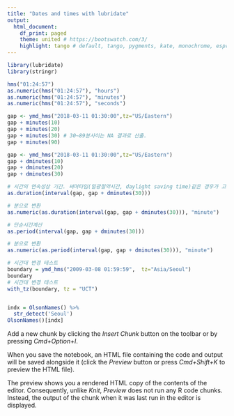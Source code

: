 ```yaml
---
title: "Dates and times with lubridate"
output:
  html_document:
    df_print: paged
    theme: united # https://bootswatch.com/3/
    highlight: tango # default, tango, pygments, kate, monochrome, espresso, zenburn, haddock, and textmate
---
```



```r
library(lubridate)
library(stringr)
```
```r
hms("01:24:57")
as.numeric(hms("01:24:57"), "hours")
as.numeric(hms("01:24:57"), "minutes")
as.numeric(hms("01:24:57"), "seconds")
```



```r
gap <- ymd_hms("2018-03-11 01:30:00",tz="US/Eastern")
gap + minutes(10) 
gap + minutes(20) 
gap + minutes(30) # 30~89분사이는 NA 결과로 산출.
gap + minutes(90) 

gap <- ymd_hms("2018-03-11 01:30:00",tz="US/Eastern")
gap + dminutes(10)
gap + dminutes(20)
gap + dminutes(30)

# 시간의 연속성상 기간. 써머타임(일광절약시간, daylight saving time)같은 경우가 고려됨.
as.duration(interval(gap, gap + dminutes(30)))

# 분으로 변환
as.numeric(as.duration(interval(gap, gap + dminutes(30))), "minute")

# 단순시간계산
as.period(interval(gap, gap + dminutes(30)))

# 분으로 변환
as.numeric(as.period(interval(gap, gap + dminutes(30))), "minute")

# 시간대 변경 테스트
boundary = ymd_hms("2009-03-08 01:59:59",  tz="Asia/Seoul")
boundary
# 시간대 변경 테스트
with_tz(boundary, tz = "UCT")


indx = OlsonNames() %>% 
  str_detect('Seoul')  
OlsonNames()[indx]

```

Add a new chunk by clicking the *Insert Chunk* button on the toolbar or by pressing *Cmd+Option+I*.

When you save the notebook, an HTML file containing the code and output will be saved alongside it (click the *Preview* button or press *Cmd+Shift+K* to preview the HTML file). 

The preview shows you a rendered HTML copy of the contents of the editor. Consequently, unlike *Knit*, *Preview* does not run any R code chunks. Instead, the output of the chunk when it was last run in the editor is displayed.

